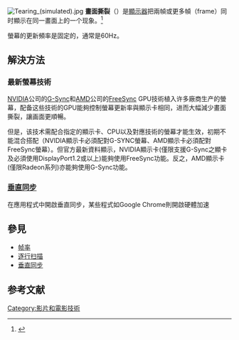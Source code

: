 {{Refimprove|time=2019-04-08T10:31:17+00:00}}
[[File:Tearing_(simulated).jpg|thumb]]
{{noteTA
|G1=IT
}}
'''畫面撕裂'''（{{lang-en|Screen Tearing}}）是[[顯示器|顯示器]]把兩幀或更多幀（frame）同时顯示在同一畫面上的一个现象。<ref name=fight_tearing>{{citation |url=http://www.virtualdub.org/blog/pivot/entry.php?id=74 |title=How to fight tearing |publisher=virtualdub.org |date= |accessdate=2012-01-15 |deadurl=yes |archiveurl=https://web.archive.org/web/20150530230008/http://www.virtualdub.org/blog/pivot/entry.php?id=74 |archivedate=2015-05-30 }}</ref>

螢幕的更新頻率是固定的，通常是60Hz。{{or|現在顯示卡效能大幅提高，遊戲時輸出的[[帧率|影格率]]可以非常高，如果顯示卡的輸出高於60fps，兩者不同步，畫面便會撕裂。}}

==解決方法==
===最新螢幕技術===
[[NVIDIA|NVIDIA]]公司的[[Nvidia_G-Sync|G-Sync]]和[[AMD|AMD]]公司的[[FreeSync|FreeSync]] GPU技術植入许多廠商生产的螢幕，配备这些技術的GPU能夠控制螢幕更新率與顯示卡相同，进而大幅減少畫面撕裂，讓画面更順暢。

但是，该技术需配合指定的顯示卡、CPU以及對應技術的螢幕才能生效，初期不能混合搭配（NVIDIA顯示卡必須配對G-SYNC螢幕、AMD顯示卡必須配對FreeSync螢幕）。但官方最新資料顯示，NVIDIA顯示卡(僅限支援G-Sync之顯卡及必須使用DisplayPort1.2或以上)能夠使用FreeSync功能。反之，AMD顯示卡(僅限Radeon系列)亦能夠使用G-Sync功能。

===[[垂直同步|垂直同步]]===
在應用程式中開啟垂直同步，某些程式如Google Chrome則開啟硬體加速

==參見==
*[[帧率|帧率]]
*[[逐行扫描|逐行扫描]]
*[[垂直同步|垂直同步]]

== 参考文献 ==
{{Reflist}}

[[Category:影片和電影技術|Category:影片和電影技術]]